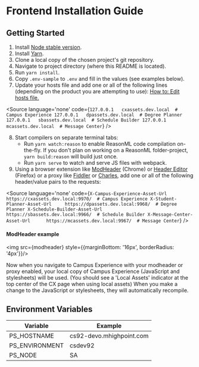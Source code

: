 
<Meta title='Welcome|Installation' />

# Frontend Installation Guide

## Getting Started

1. Install [Node stable version](https://nodejs.org/).
2. Install [Yarn](https://yarnpkg.com).
3. Clone a local copy of the chosen project's git repository.
4. Navigate to project directory (where this README is located).
5. Run `yarn install`.
6. Copy `.env-sample` to `.env` and fill in the values (see examples below).
7. Update your hosts file and add one or all of the following lines (depending on the product you are attempting to use): [How to: Edit hosts file.](https://www.howtogeek.com/howto/27350/beginner-geek-how-to-edit-your-hosts-file/)

<Source language='none' code={`
    127.0.0.1	cxassets.dev.local  # Campus Experience
    127.0.0.1	dpassets.dev.local  # Degree Planner
    127.0.0.1	sbassets.dev.local  # Schedule Builder
    127.0.0.1	mcassets.dev.local  # Message Center
    `} />


8. Start compilers on separate terminal tabs:
   - Run `yarn watch:reason` to enable ReasonML code compilation on-the-fly. If you don't plan on working on a ReasonML folder-project, `yarn build:reason` will build just once.
   - Run `yarn serve` to watch and serve JS files with webpack.
9. Using a browser extension like [ModHeader](https://chrome.google.com/webstore/detail/modheader/idgpnmonknjnojddfkpgkljpfnnfcklj) (Chrome) or [Header Editor](https://addons.mozilla.org/en-US/firefox/addon/header-editor/) (Firefox)
   or a proxy like [Fiddler](https://www.telerik.com/download/fiddler) or [Charles](https://www.charlesproxy.com/), add one or all of the following header/value pairs to the
   requests: 


<Source language='none' code={`
    X-Campus-Experience-Asset-Url   https://cxassets.dev.local:9970/  # Campus Experience
    X-Student-Planner-Asset-Url     https://dpassets.dev.local:9968/  # Degree Planner
    X-Schedule-Builder-Asset-Url    https://sbassets.dev.local:9966/  # Schedule Builder
    X-Message-Center-Asset-Url      https://mcassets.dev.local:9967/  # Message Center
    `} />

#### ModHeader example
<img src={modheader} style={{marginBottom: '16px', borderRadius: '4px'}}/>

Now when you navigate to Campus Experience with your modheader or proxy enabled, your local copy of Campus Experience
(JavaScript and stylesheets) will be used. (You should see a 'Local Assets' indicator at the top center of the CX page when using local assets) When you make a change to the JavaScript
or stylesheets, they will automatically recompile.

## Environment Variables

| Variable       | Example                  |
| -------------- | ------------------------ |
| PS_HOSTNAME    | cs92-devo.mhighpoint.com |
| PS_ENVIRONMENT | csdev92                  |
| PS_NODE        | SA                       |